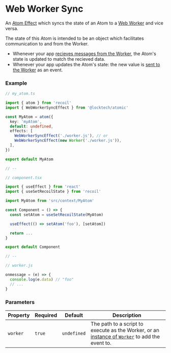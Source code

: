 
<Meta title="State/Effects/Web Worker Sync" />

# Web Worker Sync

An [Atom Effect](https://recoiljs.org/docs/guides/atom-effects/) which syncs the state of an Atom to a
[Web Worker](https://developer.mozilla.org/en-US/docs/Web/API/Web_Workers_API/Using_web_workers) and vice versa.

The state of this Atom is intended to be an object which facilitates communication to and from the Worker.

* Whenever your app [recieves messages from the Worker](https://developer.mozilla.org/en-US/docs/Web/API/Web_Workers_API/Using_web_workers#sending_messages_to_and_from_a_shared_worker), the Atom's state is updated to match the recieved data.
* Whenever your app updates the Atom's state: the new value is [sent to the Worker](https://developer.mozilla.org/en-US/docs/Web/API/Worker/postMessage) as an event.

### Example

```ts
// my_atom.ts

import { atom } from 'recoil'
import { WebWorkerSyncEffect } from '@locktech/atomic'

const MyAtom = atom({
  key: 'myAtom',
  default: undefined,
  effects: [
    WebWorkerSyncEffect('./worker.js'), // or
    WebWorkerSyncEffect(new Worker('./worker.js')),
  ],
})

export default MyAtom

// --

// component.tsx

import { useEffect } from 'react'
import { useSetRecoilState } from 'recoil'

import MyAtom from 'src/context/MyAtom'

const Component = () => {
  const setAtom = useSetRecoilState(MyAtom)

  useEffect(() => setAtom('foo'), [setAtom])

  return ...
}

export default Component

// --

// worker.js

onmessage = (e) => {
  console.log(e.data) // "foo"
  // ...
}
```

### Parameters

| Property     	| Required     	| Default     	| Description                                                                                                                                                                                                      	|
|--------------	|--------------	|--------------	|-----------------------------------------------------------------------------------------------------------------------------------------------------------------------------------------------------------------	|
| `worker`      | `true`       	| `undefined`  	| The path to a script to execute as the Worker, or an [instance of `Worker`](https://developer.mozilla.org/en-US/docs/Web/API/Web_Workers_API/Using_web_workers#spawning_a_dedicated_worker) to add the event to.	|
